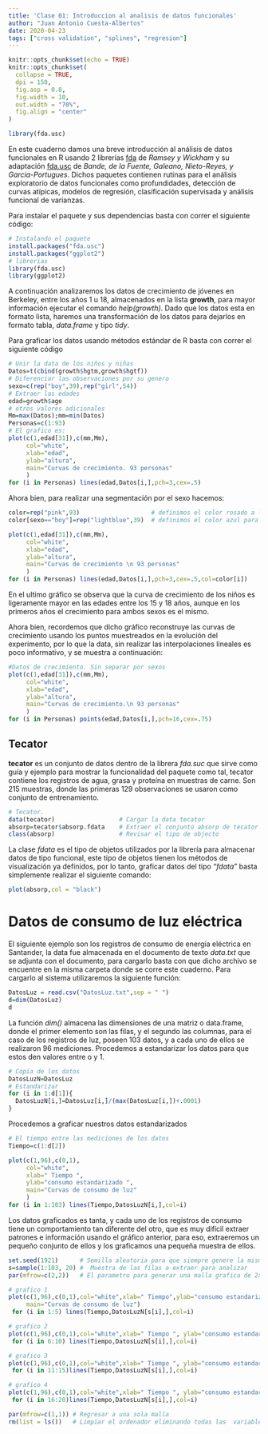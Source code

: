 ```yaml
---
title: 'Clase 01: Introduccion al analisis de datos funcionales'
author: "Juan Antonio Cuesta-Albertos"
date: 2020-04-23
tags: ["cross validation", "splines", "regresion"]
---
```


```r
knitr::opts_chunk$set(echo = TRUE)
knitr::opts_chunk$set(
  collapse = TRUE,
  dpi = 150,
  fig.asp = 0.8,
  fig.width = 10,
  out.width = "70%",
  fig.align = "center"
)

library(fda.usc)
```

En este cuaderno damos una breve introducción al análisis de datos funcionales en R usando 2 librerías [fda](https://cran.r-project.org/web/packages/fda/fda.pdf) de *Ramsey y Wickham* y su adaptación
[fda.usc](https://cran.r-project.org/web/packages/fda.usc/fda.usc.pdf) de  *Bande, de la Fuente, Galeano, Nieto-Reyes, y Garcia-Portugues*. Dichos paquetes contienen rutinas para el análisis exploratorio de datos funcionales como profundidades, detección de curvas atípicas, modelos de regresión, clasificación supervisada y análisis funcional de varianzas.

Para instalar el paquete y sus dependencias basta con correr el siguiente código:
  
```r
# Instalando el paquete
install.packages("fda.usc")
install.packages("ggplot2")
# librerias
library(fda.usc)
library(ggplot2)
```

A continuación analizaremos los datos de crecimiento de jóvenes en Berkeley, entre los años 1 u 18, almacenados en la lista **growth**, para mayor información ejecutar el comando *help(growth)*. Dado que los datos esta en formato lista, haremos una transformación de los datos para dejarlos en formato tabla, *data.frame* y tipo *tidy*.

Para graficar los datos usando métodos estándar de R basta con correr el siguiente código
```r
# Unir la data de los niños y niñas
Datos=t(cbind(growth$hgtm,growth$hgtf))
# Diferenciar las observaciones por su genero
sexo=c(rep("boy",39),rep("girl",54))
# Extraer las edades
edad=growth$age
# otros valores adicionales
Mm=max(Datos);mm=min(Datos)
Personas=c(1:93)
# El grafico es:
plot(c(1,edad[31]),c(mm,Mm),
     col="white",
     xlab="edad",
     ylab="altura", 
     main="Curvas de crecimiento. 93 personas"
     )
for (i in Personas) lines(edad,Datos[i,],pch=3,cex=.5)
```

Ahora bien, para realizar una segmentación por el sexo hacemos:
  
```r
color=rep("pink",93)                    # definimos el color rosado a las niñas 
color[sexo=="boy"]=rep("lightblue",39)  # definimos el color azul para los niños

plot(c(1,edad[31]),c(mm,Mm),
     col="white",
     xlab="edad",
     ylab="altura", 
     main="Curvas de crecimiento \n 93 personas"
     )
for (i in Personas) lines(edad,Datos[i,],pch=3,cex=.5,col=color[i])
```

En el ultimo  gráfico se observa que la curva de crecimiento de los niños es ligeramente mayor en las edades entre los 15 y 18 años, aunque en los primeros años el crecimiento para ambos sexos es el mismo. 

Ahora bien, recordemos que dicho gráfico reconstruye las curvas de crecimiento usando los puntos muestreados en la evolución del experimento, por lo que la data, sin realizar las interpolaciones lineales es poco informativo, y se muestra a continuación:

```r
#Datos de crecimiento. Sin separar por sexos
plot(c(1,edad[31]),c(mm,Mm),
     col="white",
     xlab="edad",
     ylab="altura", 
     main="Curvas de crecimiento.\n 93 personas"
     )
for (i in Personas) points(edad,Datos[i,],pch=16,cex=.75)

```

## Tecator

**tecator** es un conjunto de datos dentro de la librera  *fda.suc* que sirve como guía y ejemplo para mostrar la funcionalidad del paquete como tal, tecator contiene los registros de agua, grasa y proteína en muestras de carne. Son 215 muestras, donde las primeras 129 observaciones se usaron como conjunto de entrenamiento. 

```r
# Tecator.
data(tecator)                  # Cargar la data tecator
absorp=tecator$absorp.fdata    # Extraer el conjunto absorp de tecator
class(absorp)                  # Revisar el tipo de objecto 
```

La clase *fdata* es el tipo de objetos utilizados por la librería para almacenar datos de tipo funcional, este tipo de objetos tienen los métodos de visualización ya definidos, por lo tanto, graficar datos del tipo *"fdata"* basta simplemente realizar el siguiente comando:

```r
plot(absorp,col = "black")
```

# Datos de consumo de luz eléctrica

El siguiente ejemplo son los registros de consumo de energía eléctrica en Santander, la data fue almacenada en el documento de texto *data.txt* que se adjunta con el documento, para cargarlo basta con que dicho archivo se encuentre en la misma carpeta donde se corre este cuaderno. Para cargarlo al sistema utilizaremos la siguiente función:

```r
DatosLuz = read.csv("DatosLuz.txt",sep = " ")
d=dim(DatosLuz)
d
```

La función *dim()* almacena las dimensiones de una matriz o data.frame, donde el primer  elemento son las filas, y el segundo las columnas, para el caso de los registros de luz, poseen 103 datos, y a cada uno de ellos se realizaron 96 mediciones. Procedemos a estandarizar los datos para que estos den valores entre o y 1. 

```r
# Copia de los datos
DatosLuzN=DatosLuz
# Estandarizar
for (i in 1:d[1]){
  DatosLuzN[i,]=DatosLuz[i,]/(max(DatosLuz[i,])+.0001)
}
```

Procedemos a graficar nuestros datos estandarizados

```r
# El tiempo entre las mediciones de los datos
Tiempo=c(1:d[2])

plot(c(1,96),c(0,1),
     col="white",
     xlab=" Tiempo ", 
     ylab="consumo estandarizado ", 
     main="Curvas de consumo de luz"
     )
for (i in 1:103) lines(Tiempo,DatosLuzN[i,],col=i)
```

Los datos graficados es tanta, y cada uno de los registros de consumo tiene un comportamiento tan diferente del otro, que es muy difícil extraer patrones e información usando el gráfico anterior, para eso, extraeremos un pequeño conjunto de ellos y los graficamos una pequeña muestra de ellos.

```r
set.seed(1921)      # Semilla aleatoria para que siempre genere la misma muestra
s=sample(1:103, 20) #  Muestra de las filas a extraer para analizar 
par(mfrow=c(2,2))   # El parametro para generar una malla grafica de 2x2 

# grafico 1
plot(c(1,96),c(0,1),col="white",xlab=" Tiempo",ylab="consumo estandarizado", 
     main="Curvas de consumo de luz")
 for (i in 1:5) lines(Tiempo,DatosLuzN[s[i],],col=i)

# grafico 2
plot(c(1,96),c(0,1),col="white",xlab=" Tiempo ", ylab="consumo estandarizado ", main="Curvas de consumo de luz")
 for (i in 6:10) lines(Tiempo,DatosLuzN[s[i],],col=i)

# grafico 3
plot(c(1,96),c(0,1),col="white",xlab=" Tiempo ", ylab="consumo estandarizado ", main="Curvas de consumo de luz")
 for (i in 11:15)lines(Tiempo,DatosLuzN[s[i],],col=i)

# grafico 4
plot(c(1,96),c(0,1),col="white",xlab=" Tiempo ", ylab="consumo estandarizado ", main="Curvas de consumo de luz")
 for (i in 16:20)lines(Tiempo,DatosLuzN[s[i],],col=i)

par(mfrow=c(1,1)) # Regresar a una sola malla
rm(list = ls())   # Limpiar el ordenador eliminando todas las  variables
```
